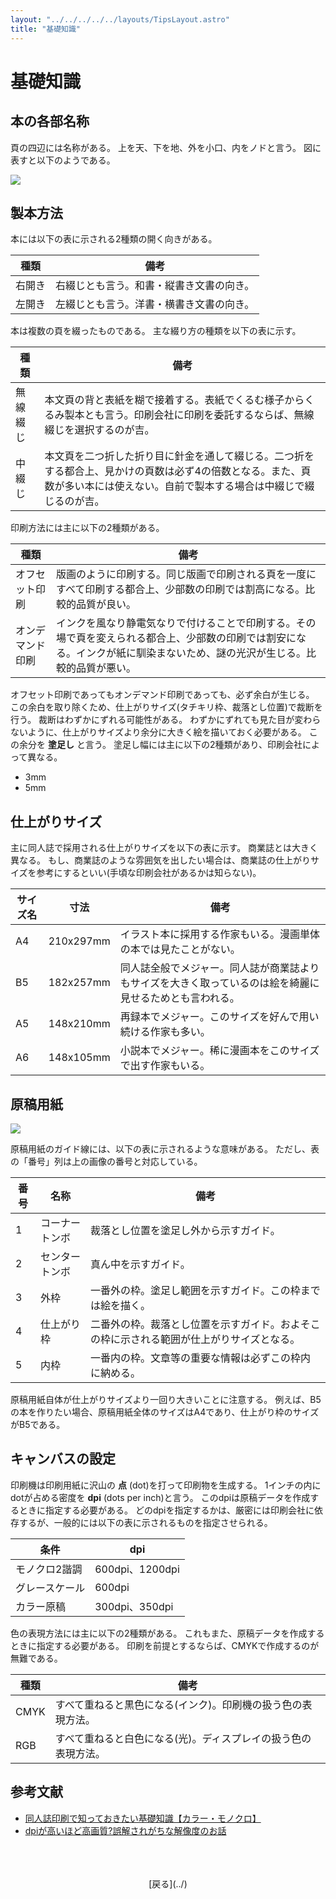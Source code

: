 ```yaml
---
layout: "../../../../../layouts/TipsLayout.astro"
title: "基礎知識"
---
```


# 基礎知識



## 本の各部名称

頁の四辺には名称がある。
上を天、下を地、外を小口、内をノドと言う。
図に表すと以下のようである。

<Image src="https://img.skdassoc.work/pages%2Fmisc%2Ftips%2Fcomic%2Fbook-space-name.png" />



## 製本方法

本には以下の表に示される2種類の開く向きがある。

| 種類 | 備考 |
| ----- | ----- |
| 右開き | 右綴じとも言う。和書・縦書き文書の向き。 |
| 左開き | 左綴じとも言う。洋書・横書き文書の向き。 |

本は複数の頁を綴ったものである。
主な綴り方の種類を以下の表に示す。

| 種類 | 備考 |
| ----- | ----- |
| 無線綴じ | 本文頁の背と表紙を糊で接着する。表紙でくるむ様子からくるみ製本とも言う。印刷会社に印刷を委託するならば、無線綴じを選択するのが吉。 |
| 中綴じ | 本文頁を二つ折した折り目に針金を通して綴じる。二つ折をする都合上、見かけの頁数は必ず4の倍数となる。また、頁数が多い本には使えない。自前で製本する場合は中綴じで綴じるのが吉。 |

印刷方法には主に以下の2種類がある。

| 種類 | 備考 |
| ----- | ----- |
| オフセット印刷 | 版画のように印刷する。同じ版画で印刷される頁を一度にすべて印刷する都合上、少部数の印刷では割高になる。比較的品質が良い。 |
| オンデマンド印刷 | インクを風なり静電気なりで付けることで印刷する。その場で頁を変えられる都合上、少部数の印刷では割安になる。インクが紙に馴染まないため、謎の光沢が生じる。比較的品質が悪い。 |

オフセット印刷であってもオンデマンド印刷であっても、必ず余白が生じる。
この余白を取り除くため、仕上がりサイズ(タチキリ枠、裁落とし位置)で裁断を行う。
裁断はわずかにずれる可能性がある。
わずかにずれても見た目が変わらないように、仕上がりサイズより余分に大きく絵を描いておく必要がある。
この余分を __塗足し__ と言う。
塗足し幅には主に以下の2種類があり、印刷会社によって異なる。

- 3mm
- 5mm



## 仕上がりサイズ

主に同人誌で採用される仕上がりサイズを以下の表に示す。
商業誌とは大きく異なる。
もし、商業誌のような雰囲気を出したい場合は、商業誌の仕上がりサイズを参考にするといい(手頃な印刷会社があるかは知らない)。

| サイズ名 | 寸法 | 備考 |
| ----- | ----- | ----- |
| A4 | 210x297mm | イラスト本に採用する作家もいる。漫画単体の本では見たことがない。 |
| B5 | 182x257mm | 同人誌全般でメジャー。同人誌が商業誌よりもサイズを大きく取っているのは絵を綺麗に見せるためとも言われる。 |
| A5 | 148x210mm | 再録本でメジャー。このサイズを好んで用い続ける作家も多い。 |
| A6 | 148x105mm | 小説本でメジャー。稀に漫画本をこのサイズで出す作家もいる。 |



## 原稿用紙

<Image src="https://img.skdassoc.work/pages%2Fmisc%2Ftips%2Fcomic%2Fgenkouyoushi.png" />

原稿用紙のガイド線には、以下の表に示されるような意味がある。
ただし、表の「番号」列は上の画像の番号と対応している。

| 番号 | 名称 | 備考 |
| ----- | ----- | ----- |
| 1 | コーナートンボ | 裁落とし位置を塗足し外から示すガイド。 |
| 2 | センタートンボ | 真ん中を示すガイド。 |
| 3 | 外枠 | 一番外の枠。塗足し範囲を示すガイド。この枠までは絵を描く。 |
| 4 | 仕上がり枠 | 二番外の枠。裁落とし位置を示すガイド。およそこの枠に示される範囲が仕上がりサイズとなる。 |
| 5 | 内枠 | 一番内の枠。文章等の重要な情報は必ずこの枠内に納める。 |

原稿用紙自体が仕上がりサイズより一回り大きいことに注意する。
例えば、B5の本を作りたい場合、原稿用紙全体のサイズはA4であり、仕上がり枠のサイズがB5である。



## キャンバスの設定

印刷機は印刷用紙に沢山の __点__ (dot)を打って印刷物を生成する。
1インチの内にdotが占める密度を __dpi__ (dots per inch)と言う。
このdpiは原稿データを作成するときに指定する必要がある。
どのdpiを指定するかは、厳密には印刷会社に依存するが、一般的には以下の表に示されるものを指定させられる。

| 条件 | dpi |
| ----- | ----- |
| モノクロ2諧調 | 600dpi、1200dpi |
| グレースケール | 600dpi |
| カラー原稿 | 300dpi、350dpi |

色の表現方法には主に以下の2種類がある。
これもまた、原稿データを作成するときに指定する必要がある。
印刷を前提とするならば、CMYKで作成するのが無難である。

| 種類 | 備考 |
| ----- | ----- |
| CMYK | すべて重ねると黒色になる(インク)。印刷機の扱う色の表現方法。 |
| RGB | すべて重ねると白色になる(光)。ディスプレイの扱う色の表現方法。 |



## 参考文献

- [同人誌印刷で知っておきたい基礎知識【カラー・モノクロ】](https://www.clipstudio.net/oekaki/archives/152712)
- [dpiが高いほど高画質?誤解されがちな解像度のお話](https://inkjet-accelerator.fujifilm.com/column/2599/)

<br />
<br />
<br />

<div style="text-align: center">
    [戻る](../)
</div>
